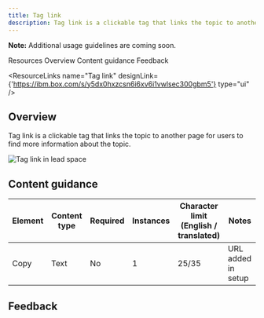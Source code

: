 ```yaml
---
title: Tag link
description: Tag link is a clickable tag that links the topic to another page for users to find more information about the topic.
---
```



<ComponentDescription name="Tag link" type="ui" />

<InlineNotification>

**Note:** Additional usage guidelines are coming soon.

</InlineNotification>

<AnchorLinks>

<AnchorLink>Resources</AnchorLink>
<AnchorLink>Overview</AnchorLink>
<AnchorLink>Content guidance</AnchorLink>
<AnchorLink>Feedback</AnchorLink>
  
</AnchorLinks>

<ResourceLinks
  name="Tag link"
  designLink={'https://ibm.box.com/s/y5dx0hxzcsn6i6xv6i1vwlsec300gbm5'}
  type="ui"
/>

## Overview

Tag link is a clickable tag that links the topic to another page for users to find more information about the topic.

<Row>
<Column colMd={8} colLg={12}>

![Tag link in lead space](../../images/component/tag-link/components--tag-link.jpg)

</Column>
</Row>

## Content guidance

| Element | Content type | Required | Instances | Character limit <br/>(English / translated) | Notes              |
| ------- | ------------ | -------- | --------- | ------------------------------------------- | ------------------ |
| Copy    | Text         | No       | 1         | 25/35                                       | URL added in setup |

## Feedback

<ComponentFeedback />
